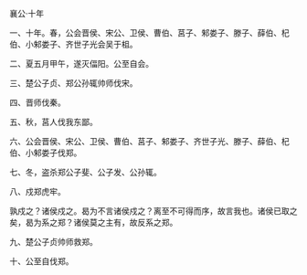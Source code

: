 

襄公·十年

一、十年。春，公会晋侯、宋公、卫侯、曹伯、莒子、邾娄子、滕子、薛伯、杞伯、小邾娄子、齐世子光会吴于柤。

二、夏五月甲午，遂灭偪阳。公至自会。

三、楚公子贞、郑公孙辄帅师伐宋。

四、晋师伐秦。

五、秋，莒人伐我东鄙。

六、公会晋侯、宋公、卫侯、曹伯、莒子、邾娄子、齐世子光、滕子、薛伯、杞伯、小邾娄子伐郑。

七、冬，盗杀郑公子斐、公子发、公孙辄。

八、戍郑虎牢。

孰戍之？诸侯戍之。曷为不言诸侯戍之？离至不可得而序，故言我也。诸侯已取之矣，曷为系之郑？诸侯莫之主有，故反系之郑。

九、楚公子贞帅师救郑。

十、公至自伐郑。

